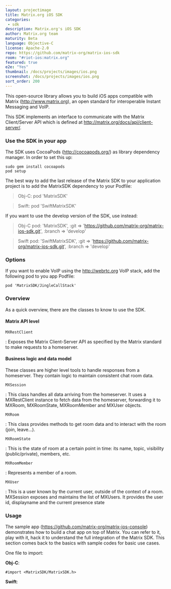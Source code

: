 ```yaml
---
layout: projectimage
title: Matrix.org iOS SDK
categories: 
 - sdk
description: Matrix.org's iOS SDK
author: Matrix.org team
maturity: Beta
language: Objective-C
license: Apache-2.0
repo: https://github.com/matrix-org/matrix-ios-sdk
room: "#riot-ios:matrix.org"
featured: true
e2e: "Yes"
thumbnail: /docs/projects/images/ios.png
screenshot: /docs/projects/images/ios.png
sort_order: 200
---
```


This open-source library allows you to build iOS apps compatible with
Matrix (<http://www.matrix.org>), an open standard for interoperable
Instant Messaging and VoIP.

This SDK implements an interface to communicate with the Matrix
Client/Server API which is defined at
<http://matrix.org/docs/api/client-server/>.

### Use the SDK in your app

The SDK uses CocoaPods (<http://cocoapods.org/>) as library dependency
manager. In order to set this up:

    sudo gem install cocoapods
    pod setup

The best way to add the last release of the Matrix SDK to your
application project is to add the MatrixSDK dependency to your Podfile:

> Obj-C:
> pod 'MatrixSDK'

> Swift:
> pod 'SwiftMatrixSDK'

If you want to use the develop version of the SDK, use instead:

> Obj-C pod: 'MatrixSDK', :git => 'https://github.com/matrix-org/matrix-ios-sdk.git', :branch => 'develop'

> Swift pod: 'SwiftMatrixSDK', :git => 'https://github.com/matrix-org/matrix-ios-sdk.git', :branch => 'develop'


### Options

If you want to enable VoIP using the <http://webrtc.org> VoIP stack, add
the following pod to you app Podfile:

    pod 'MatrixSDK/JingleCallStack'

### Overview

As a quick overview, there are the classes to know to use the SDK.

#### Matrix API level

`MXRestClient`

:   Exposes the Matrix Client-Server API as specified by the Matrix
    standard to make requests to a homeserver.

#### Business logic and data model

These classes are higher level tools to handle responses from a
homeserver. They contain logic to maintain consistent chat room data.

`MXSession`

:   This class handles all data arriving from the homeserver. It uses a
    MXRestClient instance to fetch data from the homeserver, forwarding
    it to MXRoom, MXRoomState, MXRoomMember and MXUser objects.

`MXRoom`

:   This class provides methods to get room data and to interact with
    the room (join, leave\...).

`MXRoomState`

:   This is the state of room at a certain point in time: its name,
    topic, visibility (public/private), members, etc.

`MXRoomMember`

:   Represents a member of a room.

`MXUser`

:   This is a user known by the current user, outside of the context of
    a room. MXSession exposes and maintains the list of MXUsers. It
    provides the user id, displayname and the current presence state

### Usage

The sample app (<https://github.com/matrix-org/matrix-ios-console>)
demonstrates how to build a chat app on top of Matrix. You can refer to
it, play with it, hack it to understand the full integration of the
Matrix SDK. This section comes back to the basics with sample codes for
basic use cases.

One file to import:

**Obj-C**:

    #import <MatrixSDK/MatrixSDK.h>

**Swift**:

